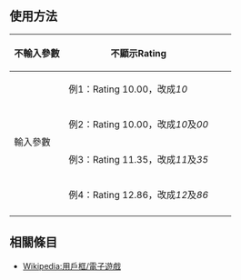 <noinclude>{{Documentation subpage}}</noinclude>
== 使用方法 ==
{| class="wikitable"
!不輸入參數
|不顯示Rating||{{tl|User maimai 3}}||{{User maimai 3}}
|-
!rowspan="4"|輸入參數
|例1：Rating 10.00，改成''10''||{{tl|User maimai 3|10}}||rowspan="2"|{{User maimai 3|10}}
|-
|例2：Rating 10.00，改成''10''及''00''||{{tl|User maimai 3|10<nowiki>|00</nowiki>}}
|-
|例3：Rating 11.35，改成''11''及''35''||{{tl|User maimai 3|11<nowiki>|35</nowiki>}}||{{User maimai 3|11|35}}
|-
|例4：Rating 12.86，改成''12''及''86''||{{tl|User maimai 3|12<nowiki>|86</nowiki>}}||{{User maimai 3|12|86}}
|-
|}

== 相關條目 ==
* [[Wikipedia:用戶框/電子遊戲]]

[[Category:喜歡玩maimai的維基人| ]]